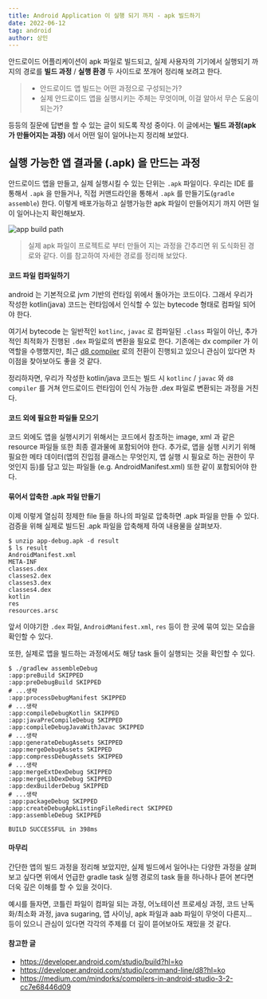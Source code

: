 ```yaml
---
title: Android Application 이 실행 되기 까지 - apk 빌드하기
date: 2022-06-12
tag: android
author: 상민
---
```


안드로이드 어플리케이션이 apk 파일로 빌드되고, 실제 사용자의 기기에서 실행되기 까지의 경로를 **빌드 과정** / **실행 환경** 두 사이드로 쪼개어 정리해 보려고 한다.

> - 안드로이드 앱 빌드는 어떤 과정으로 구성되는가?
> - 실제 안드로이드 앱을 실행시키는 주체는 무엇이며, 이걸 알아서 무슨 도움이 되는가?

등등의 질문에 답변을 할 수 있는 글이 되도록 작성 중이다.
이 글에서는 **빌드 과정(apk 가 만들어지는 과정)** 에서 어떤 일이 일어나는지 정리해 보았다.

## 실행 가능한 앱 결과물 (.apk) 을 만드는 과정
안드로이드 앱을 만들고, 실제 실행시킬 수 있는 단위는 `.apk` 파일이다. 우리는 IDE 를 통해서 `.apk` 을 만들거나, 직접 커맨드라인을 통해서 `.apk` 를 만들기도(`gradle assemble`) 한다. 이렇게 배포가능하고 실행가능한 apk 파일이 만들어지기 까지 어떤 일이 일어나는지 확인해보자.

![app build path](app-build-path.png)
> 실제 apk 파일이 프로젝트로 부터 만들어 지는 과정을 간추리면 위 도식화된 경로와 같다. 이를 참고하여 자세한 경로를 정리해 보았다.

#### 코드 파일 컴파일하기
android 는 기본적으로 jvm 기반의 런타임 위에서 돌아가는 코드이다. 그래서 우리가 작성한 kotlin(java) 코드는 런타임에서 인식할 수 있는 bytecode 형태로 컴파일 되어야 한다.

여기서 bytecode 는 일반적인 `kotlinc`, `javac` 로 컴파일된 `.class` 파일이 아닌, 추가적인 최적화가 진행된 `.dex` 파일로의 변환을 필요로 한다. 기존에는 dx compiler 가 이 역할을 수행했지만, 최근 [d8 compiler](https://developer.android.com/studio/command-line/d8?hl=ko) 로의 전환이 진행되고 있으니 관심이 있다면 차이점을 찾아보아도 좋을 것 같다.

정리하자면, 우리가 작성한 kotlin/java 코드는 빌드 시 `kotlinc` / `javac` 와 `d8 compiler` 를 거쳐 안드로이드 런타임이 인식 가능한 .dex 파일로 변환되는 과정을 거친다.

#### 코드 외에 필요한 파일들 모으기
코드 외에도 앱을 실행시키기 위해서는 코드에서 참조하는 image, xml 과 같은 resource 파일들 또한 최종 결과물에 포함되어야 한다. 추가로, 앱을 실행 시키기 위해 필요한 메타 데이터(앱의 진입점 클래스는 무엇인지, 앱 실행 시 필요로 하는 권한이 무엇인지 등)를 담고 있는 파일들 (e.g. AndroidManifest.xml) 또한 같이 포함되어야 한다. 

#### 묶어서 압축한 .apk 파일 만들기
이제 이렇게 열심히 정제한 file 들을 하나의 파일로 압축하면 .apk 파일을 만들 수 있다. 검증을 위해 실제로 빌드된 .apk 파일을 압축해제 하여 내용물을 살펴보자.

```shell
$ unzip app-debug.apk -d result
$ ls result
AndroidManifest.xml
META-INF
classes.dex
classes2.dex
classes3.dex
classes4.dex
kotlin
res
resources.arsc
```

앞서 이야기한 `.dex` 파일, `AndroidManifest.xml`, `res` 등이 한 곳에 묶여 있는 모습을 확인할 수 있다.

또한, 실제로 앱을 빌드하는 과정에서도 해당 task 들이 실행되는 것을 확인할 수 있다.
```shell
$ ./gradlew assembleDebug
:app:preBuild SKIPPED
:app:preDebugBuild SKIPPED
# ...생략
:app:processDebugManifest SKIPPED
# ...생략
:app:compileDebugKotlin SKIPPED
:app:javaPreCompileDebug SKIPPED
:app:compileDebugJavaWithJavac SKIPPED
# ...생략
:app:generateDebugAssets SKIPPED
:app:mergeDebugAssets SKIPPED
:app:compressDebugAssets SKIPPED
# ...생략
:app:mergeExtDexDebug SKIPPED
:app:mergeLibDexDebug SKIPPED
:app:dexBuilderDebug SKIPPED
# ...생략
:app:packageDebug SKIPPED
:app:createDebugApkListingFileRedirect SKIPPED
:app:assembleDebug SKIPPED

BUILD SUCCESSFUL in 398ms
```

#### 마무리

간단한 앱의 빌드 과정을 정리해 보았지만, 실제 빌드에서 일어나는 다양한 과정을 살펴보고 싶다면 위에서 언급한 gradle task 실행 경로의 task 들을 하나하나 뜯어 본다면 더욱 깊은 이해를 할 수 있을 것이다.

예시를 들자면, 코틀린 파일이 컴파일 되는 과정, 어노테이션 프로세싱 과정, 코드 난독화/최소화 과정, java sugaring, 앱 사이닝, apk 파일과 aab 파일이 무엇이 다른지... 등이 있으니 관심이 있다면 각각의 주제를 더 깊이 뜯어보아도 재밌을 것 같다.


#### 참고한 글
- https://developer.android.com/studio/build?hl=ko
- https://developer.android.com/studio/command-line/d8?hl=ko
- https://medium.com/mindorks/compilers-in-android-studio-3-2-cc7e68446d09

